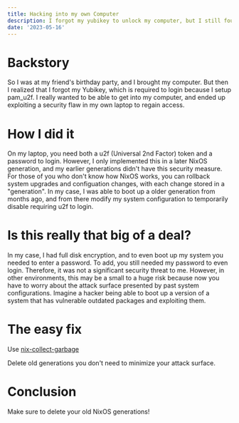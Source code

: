 ```yaml
---
title: Hacking into my own Computer
description: I forgot my yubikey to unlock my computer, but I still found a way in.
date: '2023-05-16'
---
```


# Backstory
So I was at my friend's birthday party, and I brought my computer. But then I realized that I forgot my Yubikey, which is required to login because I setup pam_u2f. 
I really wanted to be able to get into my computer, and ended up exploiting a security flaw in my own laptop to regain access.

# How I did it
On my laptop, you need both a u2f (Universal 2nd Factor) token and a password to login. However, I only implemented this in a later NixOS generation, and my earlier generations didn't have this security measure.
For those of you who don't know how NixOS works, you can rollback system upgrades and configuation changes, with each change stored in a "generation".
In my case, I was able to boot up a older generation from months ago, and from there modify my system configuration to temporarily disable requiring u2f to login.

# Is this really that big of a deal?
In my case, I had full disk encryption, and to even boot up my system you needed to enter a password. To add, you still needed my password to even login. Therefore, it was not a significant security threat to me. 
However, in other environments, this may be a small to a huge risk because now you have to worry about the attack surface presented by past system configurations.
Imagine a hacker being able to boot up a version of a system that has vulnerable outdated packages and exploiting them.

# The easy fix
Use [nix-collect-garbage](https://nixos.org/manual/nix/stable/command-ref/nix-collect-garbage.html)

Delete old generations you don't need to minimize your attack surface.

# Conclusion
Make sure to delete your old NixOS generations!
